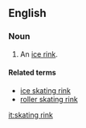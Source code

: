 ==English==

===Noun===
{{en-noun|sg=[[skating]] [[rink]]}}

# An [[ice rink]].

====Related terms====
*[[ice skating rink]]
*[[roller skating rink]]

[[it:skating rink]]